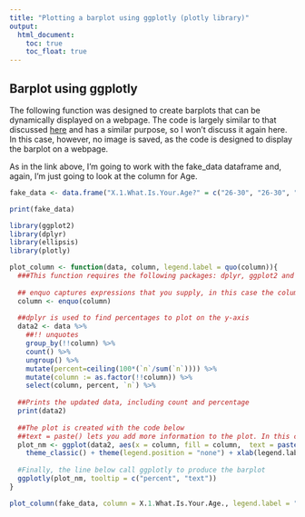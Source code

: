 ```yaml
---
title: "Plotting a barplot using ggplotly (plotly library)"
output: 
  html_document:
    toc: true
    toc_float: true
---
```


## Barplot using ggplotly

<p>The following function was designed to create barplots that can be dynamically displayed on a webpage.
The code is largely similar to that discussed [here](Plotting_file.html) and has a similar purpose, so I won't discuss it again here. In this case, however, no image is saved, as the code is designed to display the barplot on a webpage. </p>

<p>As in the link above, I'm going to work with the fake_data dataframe and, again, I'm just going to look at the column for Age.</p>


```r
fake_data <- data.frame("X.1.What.Is.Your.Age?" = c("26-30", "26-30", "26-30", "31-35", "31-35", "36-40", "36-40", "36-40", "41-45", "46-50"), "X.2.What.Is.Your.Occupation?" = c("Magician", "Swamp Monster", "Magician", "Magician", "Doctor", "Doctor", "Accountant", "Accountant", "Magician", "Cleaner"))  
```
```r
print(fake_data)
```
```r
library(ggplot2)
library(dplyr)
library(ellipsis)
library(plotly)
```
```r
plot_column <- function(data, column, legend.label = quo(column)){
  ###This function requires the following packages: dplyr, ggplot2 and plotly.
  
  ## enquo captures expressions that you supply, in this case the column name.
  column <- enquo(column)
  
  ##dplyr is used to find percentages to plot on the y-axis 
  data2 <- data %>% 
    ##!! unquotes
    group_by(!!column) %>% 
    count() %>% 
    ungroup() %>% 
    mutate(percent=ceiling(100*(`n`/sum(`n`)))) %>%
    mutate(column := as.factor(!!column)) %>% 
    select(column, percent, `n`) %>% 
    
  ##Prints the updated data, including count and percentage
  print(data2)
  
  ##The plot is created with the code below
  ##text = paste() lets you add more information to the plot. In this case I want to add the number of participants who provided a particular response (`n`).
  plot_nm <- ggplot(data2, aes(x = column, fill = column,  text = paste("number: ", `n`))) + geom_col(aes(y = percent)) + 
    theme_classic() + theme(legend.position = "none") + xlab(legend.label) + ylab("Percent")
  
  #Finally, the line below call ggplotly to produce the barplot
  ggplotly(plot_nm, tooltip = c("percent", "text")) 
}
```
<center>
```r
plot_column(fake_data, column = X.1.What.Is.Your.Age., legend.label = "Age")
```
</center>
